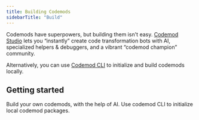 ```yaml
---
title: Building Codemods
sidebarTitle: "Build"
---
```


Codemods have superpowers, but building them isn't easy. [Codemod Studio](/building-codemods/codemod-studio) lets you “instantly” create code transformation bots with AI, specialized helpers & debuggers, and a vibrant “codemod champion” community.

Alternatively, you can use [Codemod CLI](/deploying-codemods/cli) to initialize and build codemods locally.

## Getting started

<CardGroup cols={2}>
  <Card title="Codemod Studio" icon="browser" href="/building-codemods/codemod-studio">
    Build your own codemods, with the help of AI.
  </Card>
  <Card title="Build manually" icon="screwdriver-wrench" href="/building-codemods/getting-started#option-1-initialize-using-cli">
    Use codemod CLI to initialize local codemod packages.
  </Card>
</CardGroup>